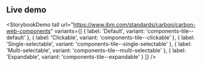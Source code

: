 ## Live demo

<StorybookDemo
  tall
  url="https://www.ibm.com/standards/carbon/carbon-web-components"
  variants={[
    {
      label: 'Default',
      variant: 'components-tile--default'
    },
    {
      label: 'Clickable',
      variant: 'components-tile--clickable'
    },
    {
      label: 'Single-selectable',
      variant: 'components-tile--single-selectable'
    },
    {
      label: 'Multi-selectable',
      variant: 'components-tile--multi-selectable'
    },
    {
      label: 'Expandable',
      variant: 'components-tile--expandable'
    }
  ]}
/>
